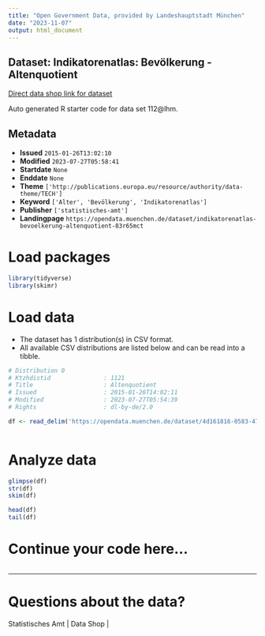 ```yaml
---
title: "Open Government Data, provided by Landeshauptstadt München"
date: "2023-11-07"
output: html_document
---
```


## Dataset: Indikatorenatlas: Bevölkerung - Altenquotient

[Direct data shop link for dataset](https://opendata.muenchen.de/dataset/indikatorenatlas-bevoelkerung-altenquotient-83r65mct)

Auto generated R starter code for data set 112@lhm.

## Metadata

- **Issued** `2015-01-26T13:02:10`
- **Modified** `2023-07-27T05:58:41`
- **Startdate** `None`
- **Enddate** `None`
- **Theme** `['http://publications.europa.eu/resource/authority/data-theme/TECH']`
- **Keyword** `['Alter', 'Bevölkerung', 'Indikatorenatlas']`
- **Publisher** `['statistisches-amt']`
- **Landingpage** `https://opendata.muenchen.de/dataset/indikatorenatlas-bevoelkerung-altenquotient-83r65mct`


# Load packages

```r

library(tidyverse)
library(skimr)

```

# Load data

-   The dataset has 1 distribution(s) in CSV format.
-   All available CSV distributions are listed below and can be read into a tibble.

```r

# Distribution 0
# Ktzhdistid               : 1121
# Title                    : Altenquotient
# Issued                   : 2015-01-26T14:02:11
# Modified                 : 2023-07-27T05:54:39
# Rights                   : dl-by-de/2.0

df <- read_delim('https://opendata.muenchen.de/dataset/4d161816-0583-4713-8048-9ada492ecfae/resource/0a471ad2-0e4e-4a6b-815d-b461253a9ee2/download/indikat_bevoelkerung_altenquotient_240723.csv')



```

# Analyze data

```r

glimpse(df)
str(df)
skim(df)

head(df)
tail(df)

```

# Continue your code here...

```r

```

------------------------------------------------------------------------

# Questions about the data?

Statistisches Amt | Data Shop | 
